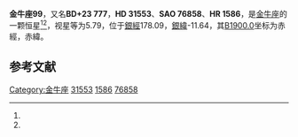 {{Starbox begin
| name = 金牛座99
}}
{{Starbox observe
| epoch = [[J2000.0|J2000.0]]
| constell = [[金牛座|金牛座]]<ref name=SIMBAD>{{cite web
 | url=http://simbad.u-strasbg.fr/simbad/sim-id?Ident=HR+1586
 | title=Pulsating variable Star
 | publisher=Centre de Données astronomiques de Strasbourg
 | work=SIMBAD
 | accessdate=2012-07-13
 | archive-date=2016-03-16
 | archive-url=https://web.archive.org/web/20160316204502/http://simbad.u-strasbg.fr/simbad/sim-id?Ident=HR+1586
 | dead-url=no
 }}</ref><ref name=DATA>{{cite web
 | url=http://vizier.u-strasbg.fr/viz-bin/VizieR-5?-out.add=.&-source=5050&-corr=PK=HR&-out.max=9999&HR=1586
 | title=VizieR Detailed Page
 | accessdate=2012-07-13
 | archive-date=2016-03-05
 | archive-url=https://web.archive.org/web/20160305014803/http://vizier.u-strasbg.fr/viz-bin/VizieR-5?-out.add=.&-source=5050&-corr=PK=HR&-out.max=9999&HR=1586
 | dead-url=no
 }}</ref>
| 星官 = [[诸王|诸王]]
| ra = {{RA|4|57|48.7}}<ref name=SIMBAD /><ref name=DATA />
| dec = {{DEC|+23|56|55}}<ref name=SIMBAD /><ref name=DATA />
| appmag_v = 5.79<ref name=SIMBAD /><ref name=DATA />
}}
{{Starbox character
| class = gG8<ref name=SIMBAD /><ref name=DATA />
| b-v = 1.11<ref name=SIMBAD /><ref name=DATA />
| u-b = <ref name=SIMBAD /><ref name=DATA />
| r-i = <ref name=SIMBAD /><ref name=DATA />
| variable = 
}}
{{Starbox astrometry
| radial_v = 
| prop_mo_ra = 4
| parallax = 
| p_error = 
}}
{{Starbox catalog
| names =BD+23 777，[[SAO星表|SAO]] 76858，[[HD星表|HD]] 31553，[[HR星表|HR]] 1586}}
{{Starbox reference |Simbad=HR+1586}}
{{Starbox end}}

'''金牛座99'''，又名'''BD+23 777'''，'''HD 31553'''、'''SAO 76858'''、'''HR 1586'''，是[[金牛座|金牛座]]的一颗恒星<ref name=SIMBAD /><ref name=DATA />，视星等为5.79，位于[[銀道座標系|銀經]]178.09，[[銀道座標系|銀緯]]-11.64，其[[B1900.0|B1900.0]]坐标为赤經{{RA|4|51|44.5}}，赤緯{{DEC|+23|-11.64|33}}。

== 参考文献 ==
{{reflist}}

{{star-stub}}

{{金牛座恒星}}
{{星官|诸王|6|4}}
[[Category:金牛座|Category:金牛座]]
[[Category:HD和HDE天體|31553]]
[[Category:HR天體|1586]]
[[Category:SAO天體|76858]]